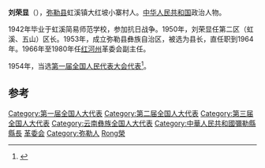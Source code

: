 '''刘荣显'''（{{bd|1921年||2000年}}），[[弥勒县|弥勒县]]虹溪镇大红坡小寨村人。[[中华人民共和国|中华人民共和国]]政治人物。

1942年毕业于虹溪简易师范学校，参加抗日战争。1950年，刘荣显任第二区（虹溪、五山）区长。1953年，成立弥勒县彝族自治区，被选为县长，直任职到1964年。1966年至1980年任[[红河州|红河州]]革委会副主任。

1954年，当选[[第一届全国人民代表大会代表名单|第一届全国人民代表大会代表]]<ref>{{cite book|author=全国人民代表大会常务委员会办公厅|title=中华人民共和国第一届全国人民代表大会代表名单|year=1955年|publisher=全国人民代表大会常务委员会办公厅|url=http://book.ucdrs.superlib.net/views/specific/2929/bookDetail.jsp?dxNumber=000005772167&d=546843D0AE2464CD1C95896344A85614&fenlei=04070402|access-date=2015-01-28|archive-date=2019-01-24|archive-url=https://web.archive.org/web/20190124105450/http://book.ucdrs.superlib.net/views/specific/2929/bookDetail.jsp?dxNumber=000005772167&d=546843D0AE2464CD1C95896344A85614&fenlei=04070402|dead-url=no}}</ref>。

==参考==
{{reflist}}

{{中华人民共和国政治人物小作品}}
{{DEFAULTSORT:Liu劉}}
[[Category:第一届全国人大代表|Category:第一届全国人大代表]]
[[Category:第二届全国人大代表|Category:第二届全国人大代表]]
[[Category:第三届全国人大代表|Category:第三届全国人大代表]]
[[Category:云南彝族全国人大代表|Category:云南彝族全国人大代表]]
[[Category:中華人民共和國彌勒縣縣長|Category:中華人民共和國彌勒縣縣長]]
[[Category:紅河哈尼族彝族自治州副州長|革委会]]
[[Category:弥勒人|Category:弥勒人]]
[[Category:劉姓|Rong榮]]